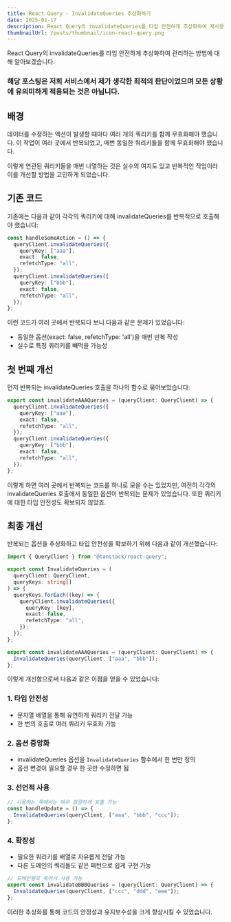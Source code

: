 ```yaml
---
title: React Query - InvalidateQueries 추상화하기
date: 2025-01-17
description: React Query의 invalidateQueries를 타입 안전하게 추상화하여 재사용성을 높이는 방법
thumbnailUrl: /posts/thumbnail/icon-react-query.png
---
```


React Query의 invalidateQueries를 타입 안전하게 추상화하여 관리하는 방법에 대해 알아보겠습니다.

<h3 className="text-center">
  해당 포스팅은 저희 서비스에서 제가 생각한 최적의 판단이었으며 모든 상황에
  유의미하게 적용되는 것은 아닙니다.
</h3>

## 배경

데이터를 수정하는 액션이 발생할 때마다 여러 개의 쿼리키를 함께 무효화해야 했습니다.
이 작업이 여러 곳에서 반복되었고, 매번 동일한 쿼리키들을 함께 무효화해야 했습니다.

이렇게 연관된 쿼리키들을 매번 나열하는 것은 실수의 여지도 있고 반복적인 작업이라 이를 개선할 방법을 고민하게 되었습니다.

## 기존 코드

기존에는 다음과 같이 각각의 쿼리키에 대해 invalidateQueries를 반복적으로 호출해야 했습니다:

```typescript
const handleSomeAction = () => {
  queryClient.invalidateQueries({
    queryKey: ["aaa"],
    exact: false,
    refetchType: "all",
  });
  queryClient.invalidateQueries({
    queryKey: ["bbb"],
    exact: false,
    refetchType: "all",
  });
};
```

이런 코드가 여러 곳에서 반복되다 보니 다음과 같은 문제가 있었습니다:

- 동일한 옵션(exact: false, refetchType: 'all')을 매번 반복 작성
- 실수로 특정 쿼리키를 빼먹을 가능성

## 첫 번째 개선

먼저 반복되는 invalidateQueries 호출을 하나의 함수로 묶어보았습니다:

```typescript
export const invalidateAAAQueries = (queryClient: QueryClient) => {
  queryClient.invalidateQueries({
    queryKey: ["aaa"],
    exact: false,
    refetchType: "all",
  });
  queryClient.invalidateQueries({
    queryKey: ["bbb"],
    exact: false,
    refetchType: "all",
  });
};
```

이렇게 하면 여러 곳에서 반복되는 코드를 하나로 모을 수는 있었지만,
여전히 각각의 invalidateQueries 호출에서 동일한 옵션이 반복되는 문제가 있었습니다.
또한 쿼리키에 대한 타입 안전성도 확보되지 않았죠.

## 최종 개선

반복되는 옵션을 추상화하고 타입 안전성을 확보하기 위해 다음과 같이 개선했습니다:

```typescript
import { QueryClient } from "@tanstack/react-query";

export const InvalidateQueries = (
  queryClient: QueryClient,
  queryKeys: string[]
) => {
  queryKeys.forEach((key) => {
    queryClient.invalidateQueries({
      queryKey: [key],
      exact: false,
      refetchType: "all",
    });
  });
};

export const invalidateAAAQueries = (queryClient: QueryClient) => {
  InvalidateQueries(queryClient, ["aaa", "bbb"]);
};
```

이렇게 개선함으로써 다음과 같은 이점을 얻을 수 있었습니다:

### 1. 타입 안전성

- 문자열 배열을 통해 유연하게 쿼리키 전달 가능
- 한 번의 호출로 여러 쿼리키 무효화 가능

### 2. 옵션 중앙화

- invalidateQueries 옵션을 `InvalidateQueries` 함수에서 한 번만 정의
- 옵션 변경이 필요할 경우 한 곳만 수정하면 됨

### 3. 선언적 사용

```typescript
// 사용하는 쪽에서는 매우 깔끔하게 호출 가능
const handleUpdate = () => {
  InvalidateQueries(queryClient, ["aaa", "bbb", "ccc"]);
};
```

### 4. 확장성

- 필요한 쿼리키를 배열로 자유롭게 전달 가능
- 다른 도메인의 쿼리들도 같은 패턴으로 쉽게 구현 가능

```typescript
// 도메인별로 묶어서 사용 가능
export const invalidateBBBQueries = (queryClient: QueryClient) => {
  InvalidateQueries(queryClient, ["ccc", "ddd", "eee"]);
};
```

이러한 추상화를 통해 코드의 안정성과 유지보수성을 크게 향상시킬 수 있었습니다.
